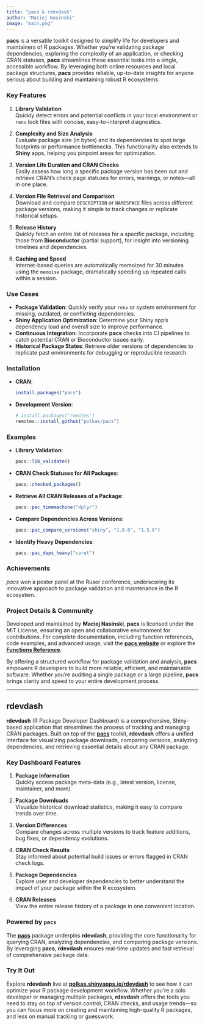 ```yaml
---
title: "pacs & rdevdash"
author: "Maciej Nasinski"
image: "main.png"
---
```


**pacs** is a versatile toolkit designed to simplify life for developers and maintainers of R packages. Whether you’re validating package dependencies, exploring the complexity of an application, or checking CRAN statuses, **pacs** streamlines these essential tasks into a single, accessible workflow. By leveraging both online resources and local package structures, **pacs** provides reliable, up-to-date insights for anyone serious about building and maintaining robust R ecosystems.

### Key Features

1. **Library Validation**  
   Quickly detect errors and potential conflicts in your local environment or `renv` lock files with concise, easy-to-interpret diagnostics.  

2. **Complexity and Size Analysis**  
   Evaluate package size (in bytes) and its dependencies to spot large footprints or performance bottlenecks. This functionality also extends to **Shiny** apps, helping you pinpoint areas for optimization.  

3. **Version Life Duration and CRAN Checks**  
   Easily assess how long a specific package version has been out and retrieve CRAN’s check page statuses for errors, warnings, or notes—all in one place.  

4. **Version File Retrieval and Comparison**  
   Download and compare `DESCRIPTION` or `NAMESPACE` files across different package versions, making it simple to track changes or replicate historical setups.  

5. **Release History**  
   Quickly fetch an entire list of releases for a specific package, including those from **Bioconductor** (partial support), for insight into versioning timelines and dependencies.  

6. **Caching and Speed**  
   Internet-based queries are automatically memoized for 30 minutes using the `memoise` package, dramatically speeding up repeated calls within a session.

### Use Cases

- **Package Validation**: Quickly verify your `renv` or system environment for missing, outdated, or conflicting dependencies.  
- **Shiny Application Optimization**: Determine your Shiny app’s dependency load and overall size to improve performance.  
- **Continuous Integration**: Incorporate **pacs** checks into CI pipelines to catch potential CRAN or Bioconductor issues early.  
- **Historical Package States**: Retrieve older versions of dependencies to replicate past environments for debugging or reproducible research.

### Installation

- **CRAN**:

  ```r
  install.packages("pacs")
  ```
  
- **Development Version**:

  ```r
  # install.packages("remotes")
  remotes::install_github("polkas/pacs")
  ```

### Examples

- **Library Validation**:  
  ```r
  pacs::lib_validate()
  ```
- **CRAN Check Statuses for All Packages**:  
  ```r
  pacs::checked_packages()
  ```
- **Retrieve All CRAN Releases of a Package**:  
  ```r
  pacs::pac_timemachine("dplyr")
  ```
- **Compare Dependencies Across Versions**:  
  ```r
  pacs::pac_compare_versions("shiny", "1.0.0", "1.5.0")
  ```
- **Identify Heavy Dependencies**:  
  ```r
  pacs::pac_deps_heavy("caret")
  ```

### Achievements

 *pacs* won a poster panel at the Ruser conference, underscoring its innovative approach to package validation and maintenance in the R ecosystem.

### Project Details & Community

Developed and maintained by **Maciej Nasinski**, **pacs** is licensed under the MIT License, ensuring an open and collaborative environment for contributions. For complete documentation, including function references, code examples, and advanced usage, visit the [**pacs website**](https://polkas.github.io/pacs/) or explore the [**Functions Reference**](https://polkas.github.io/pacs/reference/index.html).

By offering a structured workflow for package validation and analysis, **pacs** empowers R developers to build more reliable, efficient, and maintainable software. Whether you’re auditing a single package or a large pipeline, **pacs** brings clarity and speed to your entire development process.

---

## **rdevdash**

**rdevdash** (R Package Developer Dashboard) is a comprehensive, Shiny-based application that streamlines the process of tracking and managing CRAN packages. Built on top of the [**pacs**](https://CRAN.R-project.org/package=pacs) toolkit, **rdevdash** offers a unified interface for visualizing package downloads, comparing versions, analyzing dependencies, and retrieving essential details about any CRAN package.

### Key Dashboard Features

1. **Package Information**  
   Quickly access package meta-data (e.g., latest version, license, maintainer, and more).  

2. **Package Downloads**  
   Visualize historical download statistics, making it easy to compare trends over time.  

3. **Version Differences**  
   Compare changes across multiple versions to track feature additions, bug fixes, or dependency evolutions.  

4. **CRAN Check Results**  
   Stay informed about potential build issues or errors flagged in CRAN check logs.  

5. **Package Dependencies**  
   Explore user and developer dependencies to better understand the impact of your package within the R ecosystem.  

6. **CRAN Releases**  
   View the entire release history of a package in one convenient location.

### Powered by `pacs`

The [**pacs**](https://CRAN.R-project.org/package=pacs) package underpins **rdevdash**, providing the core functionality for querying CRAN, analyzing dependencies, and comparing package versions. By leveraging **pacs**, **rdevdash** ensures real-time updates and fast retrieval of comprehensive package data.

### Try It Out

Explore **rdevdash** live at [**polkas.shinyapps.io/rdevdash**](https://polkas.shinyapps.io/rdevdash/) to see how it can optimize your R package development workflow. Whether you’re a solo developer or managing multiple packages, **rdevdash** offers the tools you need to stay on top of version control, CRAN checks, and usage trends—so you can focus more on creating and maintaining high-quality R packages, and less on manual tracking or guesswork.